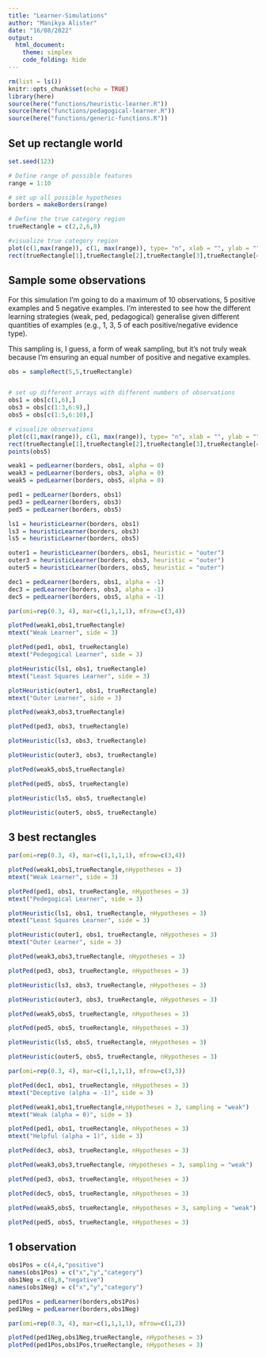 ```yaml
---
title: "Learner-Simulations"
author: "Manikya Alister"
date: "16/08/2022"
output: 
  html_document:
    theme: simplex
    code_folding: hide
---
```

```r
rm(list = ls())
knitr::opts_chunk$set(echo = TRUE)
library(here)
source(here("functions/heuristic-learner.R"))
source(here("functions/pedagogical-learner.R"))
source(here("functions/generic-functions.R"))
```

## Set up rectangle world 

```r
set.seed(123)

# Define range of possible features
range = 1:10

# set up all possible hypotheses
borders = makeBorders(range)

# Define the true category region
trueRectangle = c(2,2,6,8)

#visualize true category region
plot(c(1,max(range)), c(1, max(range)), type= "n", xlab = "", ylab = "")
rect(trueRectangle[1],trueRectangle[2],trueRectangle[3],trueRectangle[4],border = "red", lwd = 3)
```

## Sample some observations

For this simulation I'm going to do a maximum of 10 observations, 5 positive examples and 5 negative examples. I'm interested to see how the different learning strategies (weak, ped, pedagogical) generalise given different quantities of examples (e.g., 1, 3, 5 of each positive/negative evidence type). 

This sampling is, I guess, a form of weak sampling, but it's not truly weak because I'm ensuring an equal number of positive and negative examples. 

```r

obs = sampleRect(5,5,trueRectangle)


# set up different arrays with different numbers of observations
obs1 = obs[c(1,6),]
obs3 = obs[c(1:3,6:9),]
obs5 = obs[c(1:5,6:10),]

# visualize observations
plot(c(1,max(range)), c(1, max(range)), type= "n", xlab = "", ylab = "", main = "Hypothesis Space, Observations, and True Category Boundary")
rect(trueRectangle[1],trueRectangle[2],trueRectangle[3],trueRectangle[4],border = "red", lwd = 2)
points(obs5)
```

```r
weak1 = pedLearner(borders, obs1, alpha = 0)
weak3 = pedLearner(borders, obs3, alpha = 0)
weak5 = pedLearner(borders, obs5, alpha = 0)
```

```r
ped1 = pedLearner(borders, obs1)
ped3 = pedLearner(borders, obs3)
ped5 = pedLearner(borders, obs5)
```

```r
ls1 = heuristicLearner(borders, obs1)
ls3 = heuristicLearner(borders, obs3)
ls5 = heuristicLearner(borders, obs5)
```

```r
outer1 = heuristicLearner(borders, obs1, heuristic = "outer")
outer3 = heuristicLearner(borders, obs3, heuristic = "outer")
outer5 = heuristicLearner(borders, obs5, heuristic = "outer")
```

```r
dec1 = pedLearner(borders, obs1, alpha = -1)
dec3 = pedLearner(borders, obs3, alpha = -1)
dec5 = pedLearner(borders, obs5, alpha = -1)
```



```r
par(omi=rep(0.3, 4), mar=c(1,1,1,1), mfrow=c(3,4))

plotPed(weak1,obs1,trueRectangle)
mtext("Weak Learner", side = 3)

plotPed(ped1, obs1, trueRectangle)
mtext("Pedegogical Learner", side = 3)

plotHeuristic(ls1, obs1, trueRectangle)
mtext("Least Squares Learner", side = 3)

plotHeuristic(outer1, obs1, trueRectangle)
mtext("Outer Learner", side = 3)

plotPed(weak3,obs3,trueRectangle)

plotPed(ped3, obs3, trueRectangle)

plotHeuristic(ls3, obs3, trueRectangle)

plotHeuristic(outer3, obs3, trueRectangle)

plotPed(weak5,obs5,trueRectangle)

plotPed(ped5, obs5, trueRectangle)

plotHeuristic(ls5, obs5, trueRectangle)

plotHeuristic(outer5, obs5, trueRectangle)
```
## 3 best rectangles

```r
par(omi=rep(0.3, 4), mar=c(1,1,1,1), mfrow=c(3,4))

plotPed(weak1,obs1,trueRectangle,nHypotheses = 3)
mtext("Weak Learner", side = 3)

plotPed(ped1, obs1, trueRectangle, nHypotheses = 3)
mtext("Pedegogical Learner", side = 3)

plotHeuristic(ls1, obs1, trueRectangle, nHypotheses = 3)
mtext("Least Squares Learner", side = 3)

plotHeuristic(outer1, obs1, trueRectangle, nHypotheses = 3)
mtext("Outer Learner", side = 3)

plotPed(weak3,obs3,trueRectangle, nHypotheses = 3)

plotPed(ped3, obs3, trueRectangle, nHypotheses = 3)

plotHeuristic(ls3, obs3, trueRectangle, nHypotheses = 3)

plotHeuristic(outer3, obs3, trueRectangle, nHypotheses = 3)

plotPed(weak5,obs5, trueRectangle, nHypotheses = 3)

plotPed(ped5, obs5, trueRectangle, nHypotheses = 3)

plotHeuristic(ls5, obs5, trueRectangle, nHypotheses = 3)

plotHeuristic(outer5, obs5, trueRectangle, nHypotheses = 3)
```

```r
par(omi=rep(0.3, 4), mar=c(1,1,1,1), mfrow=c(3,3))

plotPed(dec1, obs1, trueRectangle, nHypotheses = 3)
mtext("Deceptive (alpha = -1)", side = 3)

plotPed(weak1,obs1,trueRectangle,nHypotheses = 3, sampling = "weak")
mtext("Weak (alpha = 0)", side = 3)

plotPed(ped1, obs1, trueRectangle, nHypotheses = 3)
mtext("Helpful (alpha = 1)", side = 3)

plotPed(dec3, obs3, trueRectangle, nHypotheses = 3)

plotPed(weak3,obs3,trueRectangle, nHypotheses = 3, sampling = "weak")

plotPed(ped3, obs3, trueRectangle, nHypotheses = 3)

plotPed(dec5, obs5, trueRectangle, nHypotheses = 3)

plotPed(weak5,obs5, trueRectangle, nHypotheses = 3, sampling = "weak")

plotPed(ped5, obs5, trueRectangle, nHypotheses = 3)
```


## 1 observation 

```r
obs1Pos = c(4,4,"positive")
names(obs1Pos) = c("x","y","category")
obs1Neg = c(8,8,"negative")
names(obs1Neg) = c("x","y","category")

ped1Pos = pedLearner(borders,obs1Pos)
ped1Neg = pedLearner(borders,obs1Neg)

par(omi=rep(0.3, 4), mar=c(1,1,1,1), mfrow=c(1,2))

plotPed(ped1Neg,obs1Neg,trueRectangle, nHypotheses = 3)
plotPed(ped1Pos,obs1Pos,trueRectangle, nHypotheses = 3)

```

